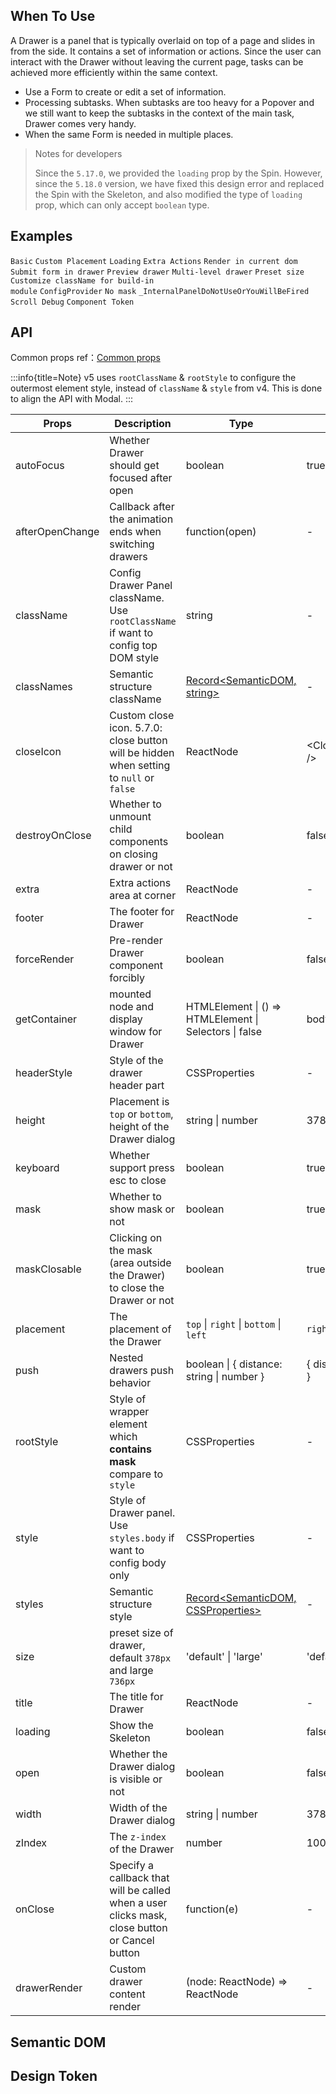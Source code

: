 

<Meta of={DrawerStories} />

        
## When To Use

A Drawer is a panel that is typically overlaid on top of a page and slides in from the side. It contains a set of information or actions. Since the user can interact with the Drawer without leaving the current page, tasks can be achieved more efficiently within the same context.

- Use a Form to create or edit a set of information.
- Processing subtasks. When subtasks are too heavy for a Popover and we still want to keep the subtasks in the context of the main task, Drawer comes very handy.
- When the same Form is needed in multiple places.

> Notes for developers
>
> Since the `5.17.0`, we provided the `loading` prop by the Spin. However, since the `5.18.0` version, we have fixed this design error and replaced the Spin with the Skeleton, and also modified the type of `loading` prop, which can only accept `boolean` type.

## Examples

<code src="./demo/basic-right.tsx">Basic</code>
<code src="./demo/placement.tsx">Custom Placement</code>
<code src="./demo/loading.tsx" version="5.17.0">Loading</code>
<code src="./demo/extra.tsx">Extra Actions</code>
<code src="./demo/render-in-current.tsx">Render in current dom</code>
<code src="./demo/form-in-drawer.tsx">Submit form in drawer</code>
<code src="./demo/user-profile.tsx">Preview drawer</code>
<code src="./demo/multi-level-drawer.tsx">Multi-level drawer</code>
<code src="./demo/size.tsx">Preset size</code>
<code src="./demo/classNames.tsx">Customize className for build-in module</code>
<code src="./demo/config-provider.tsx" debug>ConfigProvider</code>
<code src="./demo/no-mask.tsx" debug>No mask</code>
<code src="./demo/render-panel.tsx" debug>_InternalPanelDoNotUseOrYouWillBeFired</code>
<code src="./demo/scroll-debug.tsx" debug>Scroll Debug</code>
<code src="./demo/component-token.tsx" debug>Component Token</code>

## API

Common props ref：[Common props](/docs/react/common-props)

:::info{title=Note}
v5 uses `rootClassName` & `rootStyle` to configure the outermost element style, instead of `className` & `style` from v4. This is done to align the API with Modal.
:::

| Props | Description | Type | Default | Version |
| --- | --- | --- | --- | --- |
| autoFocus | Whether Drawer should get focused after open | boolean | true | 4.17.0 |
| afterOpenChange | Callback after the animation ends when switching drawers | function(open) | - |  |
| className | Config Drawer Panel className. Use `rootClassName` if want to config top DOM style | string | - |  |
| classNames | Semantic structure className | [Record<SemanticDOM, string>](#semantic-dom) | - | 5.10.0 |
| closeIcon | Custom close icon. 5.7.0: close button will be hidden when setting to `null` or `false` | ReactNode | &lt;CloseOutlined /> |  |
| destroyOnClose | Whether to unmount child components on closing drawer or not | boolean | false |  |
| extra | Extra actions area at corner | ReactNode | - | 4.17.0 |
| footer | The footer for Drawer | ReactNode | - |  |
| forceRender | Pre-render Drawer component forcibly | boolean | false |  |
| getContainer | mounted node and display window for Drawer | HTMLElement \| () => HTMLElement \| Selectors \| false | body |  |
| headerStyle | Style of the drawer header part | CSSProperties | - |  |
| height | Placement is `top` or `bottom`, height of the Drawer dialog | string \| number | 378 |  |
| keyboard | Whether support press esc to close | boolean | true |  |
| mask | Whether to show mask or not | boolean | true |  |
| maskClosable | Clicking on the mask (area outside the Drawer) to close the Drawer or not | boolean | true |  |
| placement | The placement of the Drawer | `top` \| `right` \| `bottom` \| `left` | `right` |  |
| push | Nested drawers push behavior | boolean \| { distance: string \| number } | { distance: 180 } | 4.5.0+ |
| rootStyle | Style of wrapper element which **contains mask** compare to `style` | CSSProperties | - |  |
| style | Style of Drawer panel. Use `styles.body` if want to config body only | CSSProperties | - |  |
| styles | Semantic structure style | [Record<SemanticDOM, CSSProperties>](#semantic-dom) | - | 5.10.0 |
| size | preset size of drawer, default `378px` and large `736px` | 'default' \| 'large' | 'default' | 4.17.0 |
| title | The title for Drawer | ReactNode | - |  |
| loading | Show the Skeleton | boolean | false | 5.17.0 |
| open | Whether the Drawer dialog is visible or not | boolean | false |  |
| width | Width of the Drawer dialog | string \| number | 378 |  |
| zIndex | The `z-index` of the Drawer | number | 1000 |  |
| onClose | Specify a callback that will be called when a user clicks mask, close button or Cancel button | function(e) | - |  |
| drawerRender | Custom drawer content render | (node: ReactNode) => ReactNode | - | 5.18.0 |

## Semantic DOM

<code src="./demo/_semantic.tsx" simplify="true"></code>

## Design Token

<ComponentTokenTable component="Drawer"></ComponentTokenTable>

